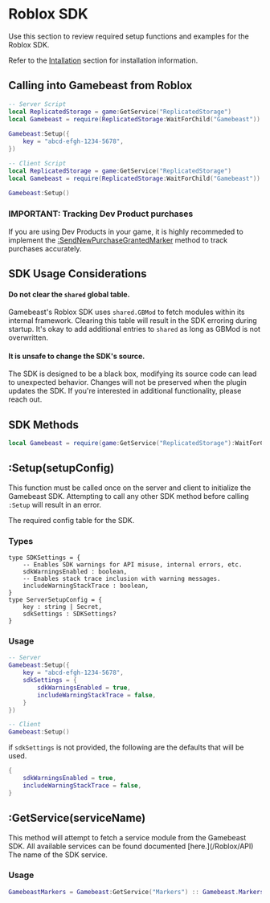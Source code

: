 
# Roblox SDK

Use this section to review required setup functions and examples for the Roblox SDK.

Refer to the [Intallation](/Roblox/Installation) section for installation information.


## Calling into Gamebeast from Roblox

```lua filename="server.lua" copy numbered
-- Server Script
local ReplicatedStorage = game:GetService("ReplicatedStorage")
local Gamebeast = require(ReplicatedStorage:WaitForChild("Gamebeast"))
 
Gamebeast:Setup({
    key = "abcd-efgh-1234-5678",
})
```

```lua filename="client.lua" copy numbered
-- Client Script
local ReplicatedStorage = game:GetService("ReplicatedStorage")
local Gamebeast = require(ReplicatedStorage:WaitForChild("Gamebeast"))
 
Gamebeast:Setup()
```

### IMPORTANT: Tracking Dev Product purchases

If you are using Dev Products in your game, it is highly recommeded to implement the [:SendNewPurchaseGrantedMarker](/Roblox/API/Markers#sendnewpurchasegrantedmarkerreceiptinfo-position) method to track purchases accurately.



## SDK Usage Considerations

#### Do not clear the `shared` global table.

Gamebeast's Roblox SDK uses `shared.GBMod` to fetch modules within its internal framework. Clearing this table will result in the SDK erroring during startup.
It's okay to add additional entries to `shared` as long as GBMod is not overwritten.

#### It is unsafe to change the SDK's source.

The SDK is designed to be a black box, modifying its source code can lead to unexpected behavior. 
Changes will not be preserved when the plugin updates the SDK. 
If you're interested in additional functionality, please reach out.


## SDK Methods

```lua
local Gamebeast = require(game:GetService("ReplicatedStorage"):WaitForChild("Gamebeast"))
```

## :Setup(setupConfig)
<ReturnType/>

This function must be called once on the server and client to initialize the Gamebeast SDK.
Attempting to call any other SDK method before calling `:Setup` will result in an error.

<ParameterList name="Parameters">
    <Parameter name="setupConfig" type="ServerSetupConfig?">
        The required config table for the SDK.
    </Parameter>
</ParameterList>

### Types

```luau
type SDKSettings = {
	-- Enables SDK warnings for API misuse, internal errors, etc.
	sdkWarningsEnabled : boolean,
	-- Enables stack trace inclusion with warning messages.
	includeWarningStackTrace : boolean,
}
type ServerSetupConfig = {
	key : string | Secret,
	sdkSettings : SDKSettings?
}
```

### Usage
```lua
-- Server
Gamebeast:Setup({
    key = "abcd-efgh-1234-5678",
    sdkSettings = {
        sdkWarningsEnabled = true,
        includeWarningStackTrace = false,
    }
})

-- Client
Gamebeast:Setup()
```

if `sdkSettings` is not provided, the following are the defaults that will be used.

```lua
{
    sdkWarningsEnabled = true,
    includeWarningStackTrace = false,
}
```

## :GetService(serviceName)
<ReturnType type="GamebeastService"/>
This method will attempt to fetch a service module from the Gamebeast SDK.
All available services can be found documented [here.](/Roblox/API)

<ParameterList name="Parameters">
    <Parameter name="serviceName" type="string">
        The name of the SDK service.
    </Parameter>
</ParameterList>

### Usage
```lua
GamebeastMarkers = Gamebeast:GetService("Markers") :: Gamebeast.MarkersService
```
